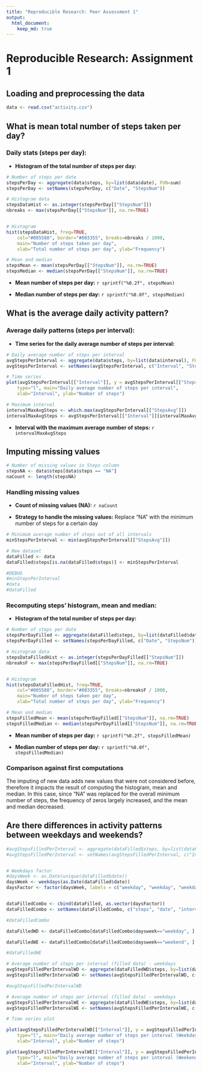 ```yaml
---
title: "Reproducible Research: Peer Assessment 1"
output: 
  html_document:
    keep_md: true
---
```


# Reproducible Research: Assignment 1

## Loading and preprocessing the data

```r

data <- read.csv("activity.csv")

```

## What is mean total number of steps taken per day?


### Daily stats (steps per day):


- **Histogram of the total number of steps per day:**


```r

# Number of steps per date
stepsPerDay <- aggregate(data$steps, by=list(data$date), FUN=sum)
stepsPerDay <- setNames(stepsPerDay, c("Date", "StepsNum"))

# Histogram data
stepsDataHist <- as.integer(stepsPerDay[["StepsNum"]])
nbreaks <- max(stepsPerDay[["StepsNum"]], na.rm=TRUE)


# Histogram
hist(stepsDataHist, freq=TRUE, 
	col="#005588", border="#003355", breaks=nbreaks / 1000,
	main="Number of steps taken per day", 
	xlab="Total number of steps per day", ylab="Frequency")

# Mean and median
stepsMean <- mean(stepsPerDay[["StepsNum"]], na.rm=TRUE)
stepsMedian <- median(stepsPerDay[["StepsNum"]], na.rm=TRUE)
```

- **Mean number of steps per day:** `r sprintf("%0.2f", stepsMean)`

- **Median number of steps per day:** `r sprintf("%0.0f", stepsMedian)`



## What is the average daily activity pattern?

### Average daily patterns (steps per interval):

 - **Time series for the daily average number of steps per interval:**

```r

# Daily average number of steps per interval
avgStepsPerInterval <- aggregate(data$steps, by=list(data$interval), FUN=mean, na.rm=TRUE)
avgStepsPerInterval <- setNames(avgStepsPerInterval, c("Interval", "StepsAvg"))

# Time series
plot(avgStepsPerInterval[["Interval"]], y = avgStepsPerInterval[["StepsAvg"]], 
	type="l", main="Daily average number of steps per interval",
	xlab="Interval", ylab="Number of steps")

# Maximum interval
intervalMaxAvgSteps <- which.max(avgStepsPerInterval[["StepsAvg"]])
intervalMaxAvgSteps <- avgStepsPerInterval[["Interval"]][intervalMaxAvgSteps]

```

- **Interval with the maximum average number of steps:** ``r intervalMaxAvgSteps``


## Imputing missing values

```r


# Number of missing values in Steps column
stepsNA <- data$steps[data$steps == "NA"]
naCount <- length(stepsNA)

```

### Handling missing values

- **Count of missing values (NA):** ``r naCount``

- **Strategy to handle the missing values:** Replace "NA" with the minimum number of steps for a certain day

```r

# Minimum average number of steps out of all intervals
minStepsPerInterval <- min(avgStepsPerInterval[["StepsAvg"]])

# New dataset
dataFilled <- data
dataFilled$steps[is.na(dataFilled$steps)] <- minStepsPerInterval

#DEBUG
#minStepsPerInterval
#data
#dataFilled
```

### Recomputing steps' histogram, mean and median:

- **Histogram of the total number of steps per day:**

```r

# Number of steps per date
stepsPerDayFilled <- aggregate(dataFilled$steps, by=list(dataFilled$date), FUN=sum)
stepsPerDayFilled <- setNames(stepsPerDayFilled, c("Date", "StepsNum"))

# Histogram data
stepsDataFilledHist <- as.integer(stepsPerDayFilled[["StepsNum"]])
nbreaksF <- max(stepsPerDayFilled[["StepsNum"]], na.rm=TRUE)


# Histogram
hist(stepsDataFilledHist, freq=TRUE, 
	col="#005588", border="#003355", breaks=nbreaksF / 1000,
	main="Number of steps taken per day", 
	xlab="Total number of steps per day", ylab="Frequency")

# Mean and median
stepsFilledMean <- mean(stepsPerDayFilled[["StepsNum"]], na.rm=TRUE)
stepsFilledMedian <- median(stepsPerDayFilled[["StepsNum"]], na.rm=TRUE)
```

- **Mean number of steps per day:** `r sprintf("%0.2f", stepsFilledMean)`

- **Median number of steps per day:** `r sprintf("%0.0f", stepsFilledMedian)`

### Comparison against first computations

The imputing of new data adds new values that were not considered before, therefore it impacts the result of computing the histogram, mean and median. In this case, since "NA" was replaced for the overall minimum number of steps, the frequency of zeros largely increased, and the mean and median decreased.


## Are there differences in activity patterns between weekdays and weekends?

```r


#avgStepsFilledPerInterval <- aggregate(dataFilled$steps, by=list(dataFilled$interval), FUN=mean)
#avgStepsFilledPerInterval <- setNames(avgStepsFilledPerInterval, c("Interval", "StepsAvg"))


# Weekdays factor 
#daysWeek <- as.Date(unique(dataFilled$date))
daysWeek <- weekdays(as.Date(dataFilled$date))
daysFactor <- factor(daysWeek, labels = c("weekday", "weekday", "weekday", "weekday", "weekday", "weekend", "weekend"))


dataFilledCombo <- cbind(dataFilled, as.vector(daysFactor))
dataFilledCombo <- setNames(dataFilledCombo, c("steps", "date", "interval", "daysweek"))

#dataFilledCombo

dataFilledWD <- dataFilledCombo[dataFilledCombo$daysweek=="weekday", ]

dataFilledWE <- dataFilledCombo[dataFilledCombo$daysweek=="weekend", ]

#dataFilledWE

# Average number of steps per interval (filled data) - weekdays
avgStepsFilledPerIntervalWD <- aggregate(dataFilledWD$steps, by=list(dataFilledWD$interval), FUN=mean)
avgStepsFilledPerIntervalWD <- setNames(avgStepsFilledPerIntervalWD, c("Interval", "StepsAvg"))

#avgStepsFilledPerIntervalWD

# Average number of steps per interval (filled data) - weekdays
avgStepsFilledPerIntervalWE <- aggregate(dataFilledWE$steps, by=list(dataFilledWE$interval), FUN=mean)
avgStepsFilledPerIntervalWE <- setNames(avgStepsFilledPerIntervalWE, c("Interval", "StepsAvg"))

# Time series plot

plot(avgStepsFilledPerIntervalWD[["Interval"]], y = avgStepsFilledPerIntervalWD[["StepsAvg"]], 
	type="l", main="Daily average number of steps per interval (Weekdays)",
	xlab="Interval", ylab="Number of steps")

plot(avgStepsFilledPerIntervalWE[["Interval"]], y = avgStepsFilledPerIntervalWE[["StepsAvg"]], 
	type="l", main="Daily average number of steps per interval (Weekends)",
	xlab="Interval", ylab="Number of steps")


```
